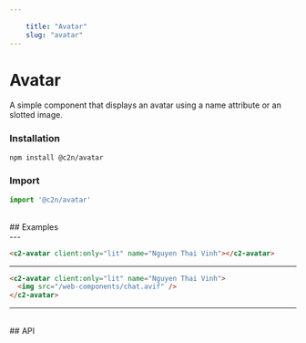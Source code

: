 ```yaml
---
    
    title: "Avatar"
    slug: "avatar"
---
```




# Avatar

A simple component that displays an avatar using a name attribute or an slotted image.

### Installation

```bash tag=CodeBlock
npm install @c2n/avatar
```

### Import

```typescript tag=CodeBlock
import '@c2n/avatar'
```

<br />
## Examples
<br />
---

```html tag=MdxCodeBlock,compact=true,component=c2-avatar
<c2-avatar client:only="lit" name="Nguyen Thai Vinh"></c2-avatar>
```

---

```html tag=MdxCodeBlock,compact=true,component=c2-avatar
<c2-avatar client:only="lit" name="Nguyen Thai Vinh">
  <img src="/web-components/chat.avif" />
</c2-avatar>
```

---

<br />
## API

<ApiTable componentTag="c2-avatar"></ApiTable>
